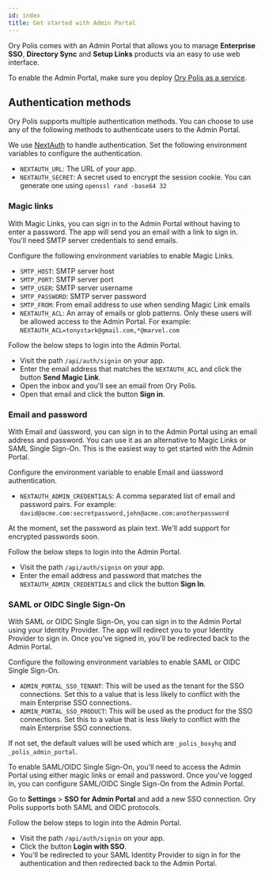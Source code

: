 ```yaml
---
id: index
title: Get started with Admin Portal
---
```


Ory Polis comes with an Admin Portal that allows you to manage **Enterprise SSO**, **Directory Sync** and **Setup Links** products
via an easy to use web interface.

To enable the Admin Portal, make sure you deploy [Ory Polis as a service](../quickstart.mdx).

## Authentication methods

Ory Polis supports multiple authentication methods. You can choose to use any of the following methods to authenticate users to
the Admin Portal.

We use [NextAuth](https://next-auth.js.org) to handle authentication. Set the following environment variables to configure the
authentication.

- `NEXTAUTH_URL`: The URL of your app.
- `NEXTAUTH_SECRET`: A secret used to encrypt the session cookie. You can generate one using `openssl rand -base64 32`

### Magic links

With Magic Links, you can sign in to the Admin Portal without having to enter a password. The app will send you an email with a
link to sign in. You'll need SMTP server credentials to send emails.

Configure the following environment variables to enable Magic Links.

- `SMTP_HOST`: SMTP server host
- `SMTP_PORT`: SMTP server port
- `SMTP_USER`: SMTP server username
- `SMTP_PASSWORD`: SMTP server password
- `SMTP_FROM`: From email address to use when sending Magic Link emails
- `NEXTAUTH_ACL`: An array of emails or glob patterns. Only these users will be allowed access to the Admin Portal. For example:
  `NEXTAUTH_ACL=tonystark@gmail.com,*@marvel.com`

Follow the below steps to login into the Admin Portal.

- Visit the path `/api/auth/signin` on your app.
- Enter the email address that matches the `NEXTAUTH_ACL` and click the button **Send Magic Link**.
- Open the inbox and you'll see an email from Ory Polis.
- Open that email and click the button **Sign in**.

### Email and password

With Email and üassword, you can sign in to the Admin Portal using an email address and password. You can use it as an alternative
to Magic Links or SAML Single Sign-On. This is the easiest way to get started with the Admin Portal.

Configure the environment variable to enable Email and üassword authentication.

- `NEXTAUTH_ADMIN_CREDENTIALS`: A comma separated list of email and password pairs. For example:
  `david@acme.com:secretpassword,john@acme.com:anotherpassword`

At the moment, set the password as plain text. We'll add support for encrypted passwords soon.

Follow the below steps to login into the Admin Portal.

- Visit the path `/api/auth/signin` on your app.
- Enter the email address and password that matches the `NEXTAUTH_ADMIN_CREDENTIALS` and click the button **Sign In**.

### SAML or OIDC Single Sign-On

With SAML or OIDC Single Sign-On, you can sign in to the Admin Portal using your Identity Provider. The app will redirect you to
your Identity Provider to sign in. Once you've signed in, you'll be redirected back to the Admin Portal.

Configure the following environment variables to enable SAML or OIDC Single Sign-On.

- `ADMIN_PORTAL_SSO_TENANT`: This will be used as the tenant for the SSO connections. Set this to a value that is less likely to
  conflict with the main Enterprise SSO connections.
- `ADMIN_PORTAL_SSO_PRODUCT`: This will be used as the product for the SSO connections. Set this to a value that is less likely to
  conflict with the main Enterprise SSO connections.

If not set, the default values will be used which are `_polis_boxyhq` and `_polis_admin_portal`.

To enable SAML/OIDC Single Sign-On, you'll need to access the Admin Portal using either magic links or email and password. Once
you've logged in, you can configure SAML/OIDC Single Sign-On from the Admin Portal.

Go to **Settings** > **SSO for Admin Portal** and add a new SSO connection. Ory Polis supports both SAML and OIDC protocols.

Follow the below steps to login into the Admin Portal.

- Visit the path `/api/auth/signin` on your app.
- Click the button **Login with SSO**.
- You'll be redirected to your SAML Identity Provider to sign in for the authentication and then redirected back to the Admin
  Portal.

